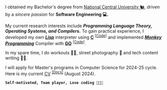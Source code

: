 I obtained my Bachelor's degree from [National Central University 🐿️](https://www.ncu.edu.tw/), driven by a *sincere passion* for **Software Engineering 💻.**

My current research interests include ***Programming Language Theory, Operating Systems, and Compilers.*** To gain practical experience, I developed my own ***<a href="https://en.wikipedia.org/wiki/Lisp_(programming_language)">Lisp</a>*** interpreter using **<a href="https://en.wikipedia.org/wiki/C_(programming_language)">C</a>** <sup>[[Code](https://github.com/1chooo/compiler-101)]</sup> and implemented [***Monkey Programming***](https://monkeylang.org/) Compiler with [**GO**](https://go.dev/) <sup>[[Code](https://github.com/1chooo/monkey-prog-lang)]</sup>.

In my spare time, I do workouts 💪🏻, street photography 📸 and tech content writing ✍🏻.

I will apply for Master's programs in Computer Science for 2024-25 cycle. Here is my current [CV](/resume) <sup>[[Docs]](/cv.pdf)</sup> (August 2024).

**`Self-motivated, Team player, Love coding 👨🏻‍💻`**